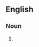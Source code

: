 {{also|letterbombs}}
==English==

===Noun===
{{head|en|noun plural form}}

# {{plural of|letter bomb|lang=en}}